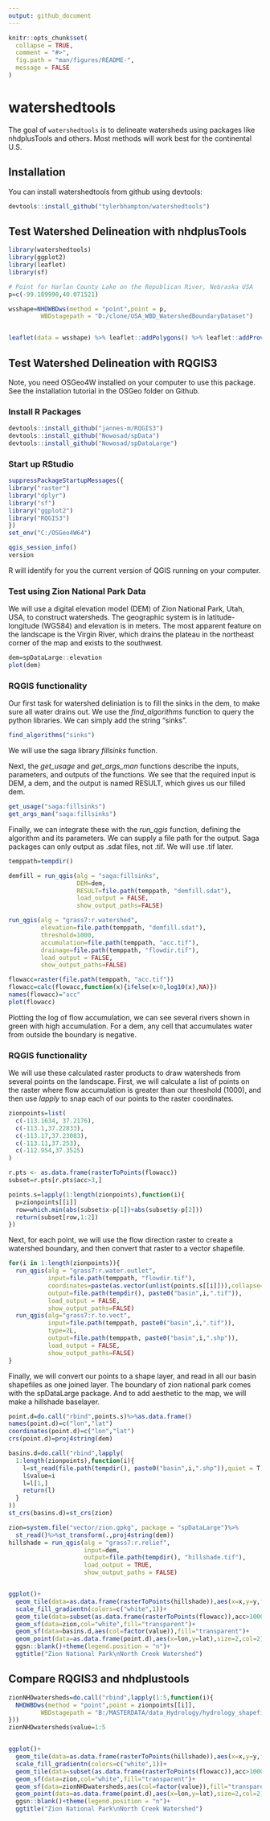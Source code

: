 ```yaml
---
output: github_document
---
```


<!-- README.md is generated from README.Rmd. Please edit that file -->

```r
knitr::opts_chunk$set(
  collapse = TRUE,
  comment = "#>",
  fig.path = "man/figures/README-",
  message = FALSE
)
```
# watershedtools
The goal of `watershedtools` is to delineate watersheds using packages like nhdplusTools and others. Most methods will work best for the continental U.S.


## Installation

You can install watershedtools from github using devtools:

```r
devtools::install_github("tylerbhampton/watershedtools")
```

## Test Watershed Delineation with nhdplusTools

```r
library(watershedtools)
library(ggplot2)
library(leaflet)
library(sf)

# Point for Harlan County Lake on the Republican River, Nebraska USA
p=c(-99.189990,40.071521)

wsshape=NHDWBDws(method = "point",point = p,
         WBDstagepath = "D:/clone/USA_WBD_WatershedBoundaryDataset")


leaflet(data = wsshape) %>% leaflet::addPolygons() %>% leaflet::addProviderTiles("Esri.WorldImagery")
```


## Test Watershed Delineation with RQGIS3

Note, you need OSGeo4W installed on your computer to use this package. See the installation tutorial in the OSGeo folder on Github. 

### Install R Packages
```r
devtools::install_github("jannes-m/RQGIS3")
devtools::install_github("Nowosad/spData")
devtools::install_github("Nowosad/spDataLarge")
```

### Start up RStudio

```r
suppressPackageStartupMessages({
library("raster")
library("dplyr")
library("sf")
library("ggplot2")
library("RQGIS3")
})
set_env("C:/OSGeo4W64")
```


```r
qgis_session_info()
version
```

R will identify for you the current version of QGIS running on your computer. 

### Test using Zion National Park Data

We will use a digital elevation model (DEM) of Zion National Park, Utah, USA, to construct watersheds. The geographic system is in latitude-longitude (WGS84) and elevation is in meters. The most apparent feature on the landscape is the Virgin River, which drains the plateau in the northeast corner of the map and exists to the southwest.

```r
dem=spDataLarge::elevation
plot(dem)
```

### RQGIS functionality

Our first task for watershed deliniation is to fill the sinks in the dem, to make sure all water drains out. We use the *find_algorithms* function to query the python libraries. We can simply add the string "sinks".

```r
find_algorithms("sinks")
```

We will use the saga library *fillsinks* function.

Next, the *get_usage* and *get_args_man* functions describe the inputs, parameters, and outputs of the functions. We see that the required input is DEM, a dem, and the output is named RESULT, which gives us our filled dem.

```r
get_usage("saga:fillsinks")
get_args_man("saga:fillsinks")
```

Finally, we can integrate these with the *run_qgis* function, defining the algorithm and its parameters. We can supply a file path for the output. Saga packages can only output as .sdat files, not .tif. We will use .tif later.


```r
temppath=tempdir()

demfill = run_qgis(alg = "saga:fillsinks",
                   DEM=dem,
                   RESULT=file.path(temppath, "demfill.sdat"),
                   load_output = FALSE,
                   show_output_paths=FALSE)

run_qgis(alg = "grass7:r.watershed",
         elevation=file.path(temppath, "demfill.sdat"),
         threshold=1000,
         accumulation=file.path(temppath, "acc.tif"),
         drainage=file.path(temppath, "flowdir.tif"),
         load_output = FALSE,
         show_output_paths=FALSE)

flowacc=raster(file.path(temppath, "acc.tif"))
flowacc=calc(flowacc,function(x){ifelse(x>0,log10(x),NA)})
names(flowacc)="acc"
plot(flowacc)
```

Plotting the log of flow accumulation, we can see several rivers shown in green with high accumulation. For a dem, any cell that accumulates water from outside the boundary is negative. 

### RQGIS functionality

We will use these calculated raster products to draw watersheds from several points on the landscape. First, we will calculate a list of points on the raster where flow accumulation is greater than our threshold (1000), and then use *lapply* to snap each of our points to the raster coordinates.

```r
zionpoints=list(
  c(-113.1634, 37.2176),
  c(-113.1,37.22833),
  c(-113.17,37.23083),
  c(-113.11,37.253),
  c(-112.954,37.3525)
)

r.pts <- as.data.frame(rasterToPoints(flowacc))
subset=r.pts[r.pts$acc>3,]

points.s=lapply(1:length(zionpoints),function(i){
  p=zionpoints[[i]]
  row=which.min(abs(subset$x-p[1])+abs(subset$y-p[2]))
  return(subset[row,1:2])
})

```

Next, for each point, we will use the flow direction raster to create a watershed boundary, and then convert that raster to a vector shapefile.

```r

for(i in 1:length(zionpoints)){
  run_qgis(alg = "grass7:r.water.outlet",
           input=file.path(temppath, "flowdir.tif"),
           coordinates=paste(as.vector(unlist(points.s[[i]])),collapse=","),
           output=file.path(tempdir(), paste0("basin",i,".tif")),
           load_output = FALSE,
           show_output_paths=FALSE)
  run_qgis(alg="grass7:r.to.vect",
           input=file.path(temppath, paste0("basin",i,".tif")),
           type=2L,
           output=file.path(temppath, paste0("basin",i,".shp")),
           load_output = FALSE,
           show_output_paths=FALSE)
}

```

Finally, we will convert our points to a shape layer, and read in all our basin shapefiles as one joined layer. The boundary of zion national park comes with the spDataLarge package. And to add aesthetic to the map, we will make a hillshade baselayer. 

```r

point.d=do.call("rbind",points.s)%>%as.data.frame()
names(point.d)=c("lon","lat")
coordinates(point.d)=c("lon","lat")
crs(point.d)=proj4string(dem)

basins.d=do.call("rbind",lapply(
  1:length(zionpoints),function(i){
    l=st_read(file.path(tempdir(), paste0("basin",i,".shp")),quiet = T)
    l$value=i
    l=l[1,]
    return(l)
  }
))
st_crs(basins.d)=st_crs(zion)

zion=system.file("vector/zion.gpkg", package = "spDataLarge")%>%
  st_read()%>%st_transform(.,proj4string(dem))
hillshade = run_qgis(alg = "grass7:r.relief",
                     input=dem,
                     output=file.path(tempdir(), "hillshade.tif"),
                     load_output = TRUE,
                     show_output_paths = FALSE)


ggplot()+
  geom_tile(data=as.data.frame(rasterToPoints(hillshade)),aes(x=x,y=y,fill=hillshade))+
  scale_fill_gradientn(colors=c("white",1))+
  geom_tile(data=subset(as.data.frame(rasterToPoints(flowacc)),acc>1000 | acc<{-100}),aes(x=x,y=y))+
  geom_sf(data=zion,col="white",fill="transparent")+
  geom_sf(data=basins.d,aes(col=factor(value)),fill="transparent")+
  geom_point(data=as.data.frame(point.d),aes(x=lon,y=lat),size=2,col=2)+
  ggsn::blank()+theme(legend.position = "n")+
  ggtitle("Zion National Park\nNorth Creek Watershed")

```
## Compare RQGIS3 and nhdplustools

```r
zionNHDwatersheds=do.call("rbind",lapply(1:5,function(i){
  NHDWBDws(method = "point",point = zionpoints[[i]],
         WBDstagepath = "B:/MASTERDATA/data_Hydrology/hydrology_shapefiles/USA_WBD_WatershedBoundaryDataset")
}))
zionNHDwatersheds$value=1:5


ggplot()+
  geom_tile(data=as.data.frame(rasterToPoints(hillshade)),aes(x=x,y=y,fill=hillshade))+
  scale_fill_gradientn(colors=c("white",1))+
  geom_tile(data=subset(as.data.frame(rasterToPoints(flowacc)),acc>1000 | acc<{-100}),aes(x=x,y=y))+
  geom_sf(data=zion,col="white",fill="transparent")+
  geom_sf(data=zionNHDwatersheds,aes(col=factor(value)),fill="transparent")+
  geom_point(data=as.data.frame(point.d),aes(x=lon,y=lat),size=2,col=2)+
  ggsn::blank()+theme(legend.position = "n")+
  ggtitle("Zion National Park\nNorth Creek Watershed")
```



